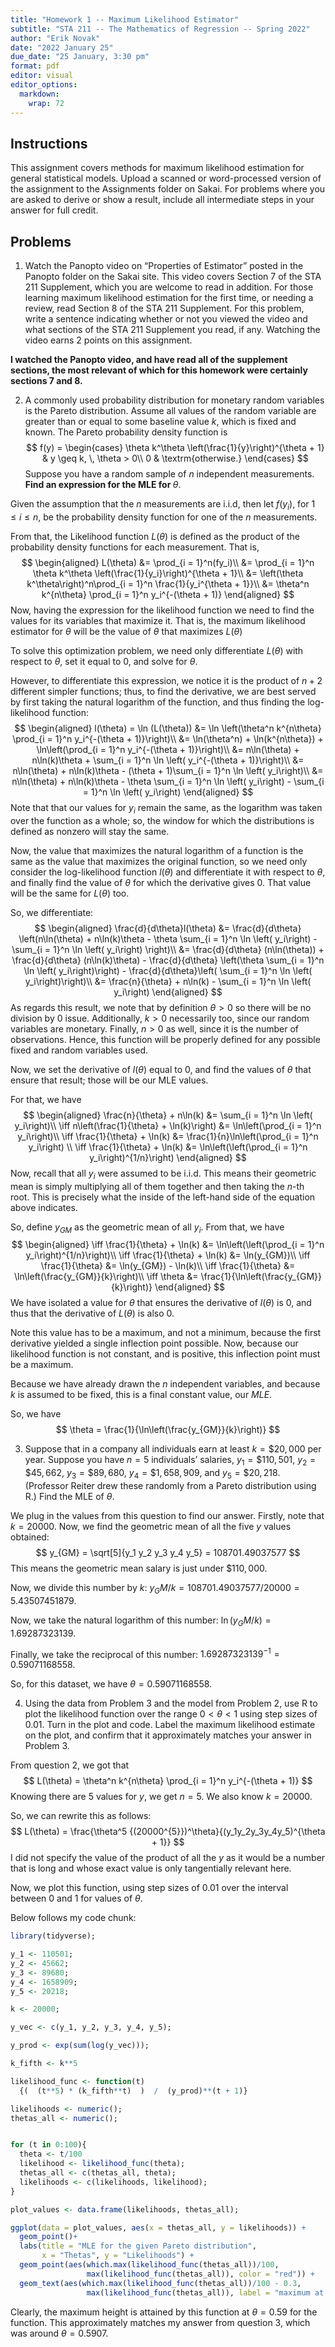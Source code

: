 ```yaml
---
title: "Homework 1 -- Maximum Likelihood Estimator"
subtitle: "STA 211 -- The Mathematics of Regression -- Spring 2022"
author: "Erik Novak"
date: "2022 January 25"
due_date: "25 January, 3:30 pm"
format: pdf
editor: visual
editor_options: 
  markdown: 
    wrap: 72
---
```


## Instructions

This assignment covers methods for maximum likelihood estimation for
general statistical models. Upload a scanned or word-processed version
of the assignment to the Assignments folder on Sakai. For problems where
you are asked to derive or show a result, include all intermediate steps
in your answer for full credit.

## Problems

1.  Watch the Panopto video on "Properties of Estimator" posted in the
    Panopto folder on the Sakai site. This video covers Section 7 of the
    STA 211 Supplement, which you are welcome to read in addition. For
    those learning maximum likelihood estimation for the first time, or
    needing a review, read Section 8 of the STA 211 Supplement. For this
    problem, write a sentence indicating whether or not you viewed the
    video and what sections of the STA 211 Supplement you read, if any.
    Watching the video earns 2 points on this assignment.

**I watched the Panopto video, and have read all of the supplement
sections, the most relevant of which for this homework were certainly
sections 7 and 8.**

2.  A commonly used probability distribution for monetary random
    variables is the Pareto distribution. Assume all values of the
    random variable are greater than or equal to some baseline value
    $k$, which is fixed and known. The Pareto probability density
    function is 
$$ 
    f(y) = \begin{cases} \theta k^\theta \left(\frac{1}{y}\right)^{\theta + 1} & y \geq k, \, \theta > 0\\
    0 & \textrm{otherwise.} \end{cases} 
$$ 
Suppose you have a random sample of $n$ independent measurements.
    **Find an expression for the MLE for ** $\theta$.

Given the assumption that the $n$ measurements are i.i.d, then let
$f(y_i)$, for $1 \leq i \leq n$, be the probability density function for
one of the $n$ measurements.

From that, the Likelihood function $L(\theta)$ is defined as the product
of the probability density functions for each measurement. That is, 
$$
\begin{aligned}
L(\theta) &= \prod_{i = 1}^n(fy_i)\\
          &= \prod_{i = 1}^n \theta k^\theta \left(\frac{1}{y_i}\right)^{\theta + 1}\\
          &= \left(\theta k^\theta\right)^n\prod_{i = 1}^n \frac{1}{y_i^{\theta + 1}}\\
          &= \theta^n k^{n\theta} \prod_{i = 1}^n y_i^{-(\theta + 1)}
\end{aligned}
$$ 
Now, having the expression for the likelihood function we need to
find the values for its variables that maximize it. That is, the maximum
likelihood estimator for $\theta$ will be the value of $\theta$ that
maximizes $L(\theta)$

To solve this optimization problem, we need only differentiate
$L(\theta)$ with respect to $\theta$, set it equal to $0$, and solve for
$\theta$.

However, to differentiate this expression, we notice it is the product
of $n + 2$ different simpler functions; thus, to find the derivative, we
are best served by first taking the natural logarithm of the function,
and thus finding the log-likelihood function: 
$$
\begin{aligned}
l(\theta) = \ln (L(\theta)) &= \ln \left(\theta^n k^{n\theta} \prod_{i = 1}^n y_i^{-(\theta + 1)}\right)\\
                &= \ln(\theta^n) + \ln(k^{n\theta}) + \ln\left(\prod_{i = 1}^n y_i^{-(\theta + 1)}\right)\\
                &= n\ln(\theta) + n\ln(k)\theta + \sum_{i = 1}^n \ln \left( y_i^{-(\theta + 1)}\right)\\
                &= n\ln(\theta) + n\ln(k)\theta - (\theta + 1)\sum_{i = 1}^n \ln \left( y_i\right)\\
                &= n\ln(\theta) + n\ln(k)\theta - \theta \sum_{i = 1}^n \ln \left( y_i\right)
 - \sum_{i = 1}^n \ln \left( y_i\right)
\end{aligned}
$$ 
Note that that our values for $y_i$ remain the same, as the logarithm
was taken over the function as a whole; so, the window for which the
distributions is defined as nonzero will stay the same.

Now, the value that maximizes the natural logarithm of a function is the
same as the value that maximizes the original function, so we need only
consider the log-likelihood function $l(\theta)$ and differentiate it
with respect to $\theta$, and finally find the value of $\theta$ for
which the derivative gives $0$. That value will be the same for
$L(\theta)$ too.

So, we differentiate: 
$$
\begin{aligned}
    \frac{d}{d\theta}l(\theta) &= \frac{d}{d\theta} \left(n\ln(\theta) + n\ln(k)\theta - \theta \sum_{i = 1}^n \ln \left( y_i\right)
 - \sum_{i = 1}^n \ln \left( y_i\right) \right)\\
                          &= \frac{d}{d\theta} (n\ln(\theta)) + 
\frac{d}{d\theta} (n\ln(k)\theta) - \frac{d}{d\theta} \left(\theta \sum_{i = 1}^n \ln \left( y_i\right)\right) - \frac{d}{d\theta}\left(
\sum_{i = 1}^n \ln \left( y_i\right)\right)\\
                          &= \frac{n}{\theta} + n\ln(k) - \sum_{i = 1}^n \ln \left( y_i\right)
\end{aligned}
$$ 
As regards this result, we note that by definition $\theta > 0$ so
there will be no division by $0$ issue. Additionally, $k > 0$
necessarily too, since our random variables are monetary. Finally,
$n > 0$ as well, since it is the number of observations. Hence, this
function will be properly defined for any possible fixed and random
variables used.

Now, we set the derivative of $l(\theta)$ equal to $0$, and find the
values of $\theta$ that ensure that result; those will be our MLE
values.

For that, we have 
$$
\begin{aligned}
\frac{n}{\theta} + n\ln(k) &= \sum_{i = 1}^n \ln \left( y_i\right)\\
\iff n\left(\frac{1}{\theta} + \ln(k)\right) &= \ln\left(\prod_{i = 1}^n y_i\right)\\
\iff \frac{1}{\theta} + \ln(k) &= \frac{1}{n}\ln\left(\prod_{i = 1}^n y_i\right) \\
\iff \frac{1}{\theta} + \ln(k) &= \ln\left(\left(\prod_{i = 1}^n y_i\right)^{1/n}\right)
\end{aligned}
$$ 
Now, recall that all $y_i$ were assumed to be i.i.d. This means their
geometric mean is simply multiplying all of them together and then
taking the $n$-th root. This is precisely what the inside of the
left-hand side of the equation above indicates.

So, define $y_{GM}$ as the geometric mean of all $y_i$. From that, we
have 
$$
\begin{aligned}
\iff \frac{1}{\theta} + \ln(k) &= \ln\left(\left(\prod_{i = 1}^n y_i\right)^{1/n}\right)\\
\iff \frac{1}{\theta} + \ln(k) &= \ln(y_{GM})\\
\iff \frac{1}{\theta} &= \ln(y_{GM}) - \ln(k)\\
\iff \frac{1}{\theta} &= \ln\left(\frac{y_{GM}}{k}\right)\\
\iff \theta           &= \frac{1}{\ln\left(\frac{y_{GM}}{k}\right)}
\end{aligned}
$$ 
We have isolated a value for $\theta$ that ensures the derivative of
$l(\theta)$ is $0$, and thus that the derivative of $L(\theta)$ is also
$0$.

Note this value has to be a maximum, and not a minimum, because the
first derivative yielded a single inflection point possible. Now,
because our likelihood function is not constant, and is positive, this
inflection point must be a maximum.

Because we have already drawn the $n$ independent variables, and because
$k$ is assumed to be fixed, this is a final constant value, our $MLE.$

So, we have 
$$
\theta = \frac{1}{\ln\left(\frac{y_{GM}}{k}\right)}
$$

3.  Suppose that in a company all individuals earn at least
    $k = \$20, 000$ per year. Suppose you have $n = 5$ individuals'
    salaries, $y_1 = \$110,501$, $y_2 = \$45,662$, $y_3 = \$89,680$,
    $y_4 = \$1,658,909$, and $y_5 = \$20,218$. (Professor Reiter drew
    these randomly from a Pareto distribution using R.) Find the MLE of
    $\theta$.

We plug in the values from this question to find our answer. Firstly,
note that $k = 20000$. Now, we find the geometric mean of all the five
$y$ values obtained: $$
y_{GM} = \sqrt[5]{y_1 y_2 y_3 y_4 y_5} = 108701.49037577
$$ This means the geometric mean salary is just under $\$110,000$.

Now, we divide this number by $k$:
$y_GM/k = 108701.49037577/20000 = 5.43507451879$.

Now, we take the natural logarithm of this number:
$\ln(y_GM/k) = 1.69287323139$.

Finally, we take the reciprocal of this number:
$1.69287323139^{-1} = 0.59071168558$.

So, for this dataset, we have $\theta = 0.59071168558$.

4.  Using the data from Problem $3$ and the model from Problem $2$, use
    R to plot the likelihood function over the range
    $0 < \theta < 1$ using step sizes of $0.01$. Turn in the plot
    and code. Label the maximum likelihood estimate on the plot, and
    confirm that it approximately matches your answer in Problem 3.

From question 2, we got that 
$$
L(\theta) = \theta^n k^{n\theta} \prod_{i = 1}^n y_i^{-(\theta + 1)}
$$
Knowing there are $5$ values for $y$, we get $n = 5$. We also know $k = 20000$.

So, we can rewrite this as follows:
$$
L(\theta) = \frac{\theta^5 {(20000^{5}})^\theta}{(y_1y_2y_3y_4y_5)^{\theta + 1}}
$$
I did not specify the value of the product of all the $y$ as it would be
a number that is long and whose exact value is only tangentially relevant here.

Now, we plot this function, using step sizes of $0.01$ over the interval between
$0$ and $1$ for values of $\theta$.

Below follows my code chunk:

```r
library(tidyverse);

y_1 <- 110501;
y_2 <- 45662;
y_3 <- 89680;
y_4 <- 1658909;
y_5 <- 20218;

k <- 20000;

y_vec <- c(y_1, y_2, y_3, y_4, y_5);

y_prod <- exp(sum(log(y_vec)));

k_fifth <- k**5

likelihood_func <- function(t)
  {(  (t**5) * (k_fifth**t)  )  /  (y_prod)**(t + 1)}

likelihoods <- numeric();
thetas_all <- numeric();


for (t in 0:100){
  theta <- t/100
  likelihood <- likelihood_func(theta);
  thetas_all <- c(thetas_all, theta);
  likelihoods <- c(likelihoods, likelihood);
}

plot_values <- data.frame(likelihoods, thetas_all);

ggplot(data = plot_values, aes(x = thetas_all, y = likelihoods)) +
  geom_point()+
  labs(title = "MLE for the given Pareto distribution",
       x = "Thetas", y = "Likelihoods") +
  geom_point(aes(which.max(likelihood_func(thetas_all))/100, 
                 max(likelihood_func(thetas_all)), color = "red")) + 
  geom_text(aes(which.max(likelihood_func(thetas_all))/100 - 0.3, 
                 max(likelihood_func(thetas_all)), label = "maximum at theta = 0.59"))

```
Clearly, the maximum height is attained by this function at $\theta = 0.59$ for 
the function. This approximately matches my answer from question 3, which was 
around $\theta = 0.5907$.